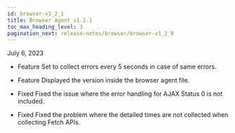 ```yaml
---
id: browser-v1_2_1
title: Browser Agent v1.2.1
toc_max_heading_level: 3
pagination_next: release-notes/browser/browser-v1_2_0
---
```


July 6, 2023

- <Status>Feature</Status> Set to collect errors every 5 seconds in case of same errors.

- <Status>Feature</Status> Displayed the version inside the browser agent file.

- <Status>Fixed</Status> Fixed the issue where the error handling for AJAX Status 0 is not included.

- <Status>Fixed</Status> Fixed the problem where the detailed times are not collected when collecting Fetch APIs.
